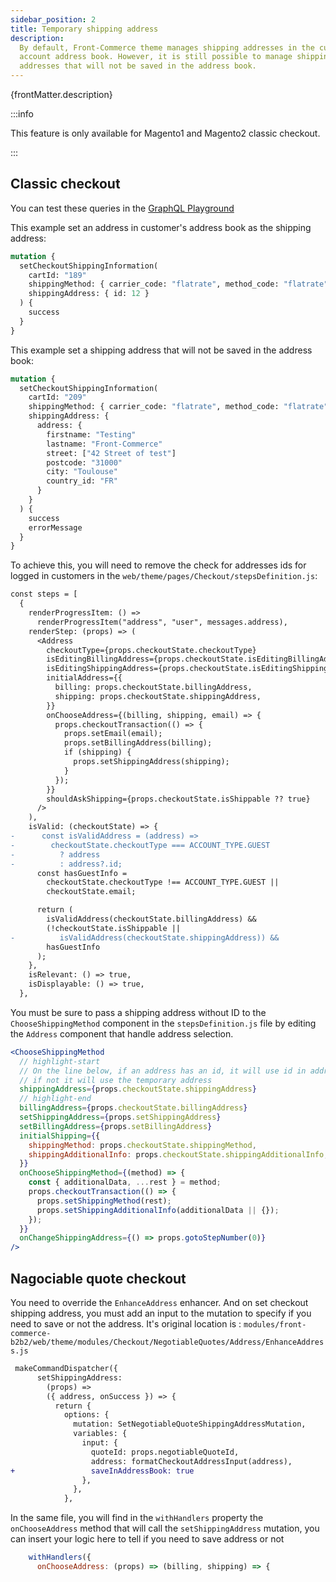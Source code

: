 ```yaml
---
sidebar_position: 2
title: Temporary shipping address
description:
  By default, Front-Commerce theme manages shipping addresses in the customer
  account address book. However, it is still possible to manage shipping
  addresses that will not be saved in the address book.
---
```


<p>{frontMatter.description}</p>

:::info

This feature is only available for Magento1 and Magento2 classic checkout.

:::

## Classic checkout

You can test these queries in the
[GraphQL Playground](/docs/2.x/magento2/add-new-attribute#discover-the-playground)

This example set an address in customer's address book as the shipping address:

```graphql
mutation {
  setCheckoutShippingInformation(
    cartId: "189"
    shippingMethod: { carrier_code: "flatrate", method_code: "flatrate" }
    shippingAddress: { id: 12 }
  ) {
    success
  }
}
```

This example set a shipping address that will not be saved in the address book:

```graphql
mutation {
  setCheckoutShippingInformation(
    cartId: "209"
    shippingMethod: { carrier_code: "flatrate", method_code: "flatrate" }
    shippingAddress: {
      address: {
        firstname: "Testing"
        lastname: "Front-Commerce"
        street: ["42 Street of test"]
        postcode: "31000"
        city: "Toulouse"
        country_id: "FR"
      }
    }
  ) {
    success
    errorMessage
  }
}
```

To achieve this, you will need to remove the check for addresses ids for logged
in customers in the `web/theme/pages/Checkout/stepsDefinition.js`:

```diff title="web/theme/pages/Checkout/stepDefinitions.js"
const steps = [
  {
    renderProgressItem: () =>
      renderProgressItem("address", "user", messages.address),
    renderStep: (props) => (
      <Address
        checkoutType={props.checkoutState.checkoutType}
        isEditingBillingAddress={props.checkoutState.isEditingBillingAddress}
        isEditingShippingAddress={props.checkoutState.isEditingShippingAddress}
        initialAddress={{
          billing: props.checkoutState.billingAddress,
          shipping: props.checkoutState.shippingAddress,
        }}
        onChooseAddress={(billing, shipping, email) => {
          props.checkoutTransaction(() => {
            props.setEmail(email);
            props.setBillingAddress(billing);
            if (shipping) {
              props.setShippingAddress(shipping);
            }
          });
        }}
        shouldAskShipping={props.checkoutState.isShippable ?? true}
      />
    ),
    isValid: (checkoutState) => {
-      const isValidAddress = (address) =>
-        checkoutState.checkoutType === ACCOUNT_TYPE.GUEST
-          ? address
-          : address?.id;
      const hasGuestInfo =
        checkoutState.checkoutType !== ACCOUNT_TYPE.GUEST ||
        checkoutState.email;

      return (
        isValidAddress(checkoutState.billingAddress) &&
        (!checkoutState.isShippable ||
-          isValidAddress(checkoutState.shippingAddress)) &&
        hasGuestInfo
      );
    },
    isRelevant: () => true,
    isDisplayable: () => true,
  },
```

You must be sure to pass a shipping address without ID to the
`ChooseShippingMethod` component in the `stepsDefinition.js` file by editing the
`Address` component that handle address selection.

```jsx title="web/theme/pages/Checkout/stepDefinitions.js"
<ChooseShippingMethod
  // highlight-start
  // On the line below, if an address has an id, it will use id in address book
  // if not it will use the temporary address
  shippingAddress={props.checkoutState.shippingAddress}
  // highlight-end
  billingAddress={props.checkoutState.billingAddress}
  setShippingAddress={props.setShippingAddress}
  setBillingAddress={props.setBillingAddress}
  initialShipping={{
    shippingMethod: props.checkoutState.shippingMethod,
    shippingAdditionalInfo: props.checkoutState.shippingAdditionalInfo,
  }}
  onChooseShippingMethod={(method) => {
    const { additionalData, ...rest } = method;
    props.checkoutTransaction(() => {
      props.setShippingMethod(rest);
      props.setShippingAdditionalInfo(additionalData || {});
    });
  }}
  onChangeShippingAddress={() => props.gotoStepNumber(0)}
/>
```

## Nagociable quote checkout

You need to override the `EnhanceAddress` enhancer. And on set checkout shipping
address, you must add an input to the mutation to specify if you need to save or
not the address. It's original location is :
`modules/front-commerce-b2b2/web/theme/modules/Checkout/NegotiableQuotes/Address/EnhanceAddress.js`

```diff title="web/theme/modules/Checkout/NegotiableQuotes/Address/EnhanceAddress.js"
 makeCommandDispatcher({
      setShippingAddress:
        (props) =>
        ({ address, onSuccess }) => {
          return {
            options: {
              mutation: SetNegotiableQuoteShippingAddressMutation,
              variables: {
                input: {
                  quoteId: props.negotiableQuoteId,
                  address: formatCheckoutAddressInput(address),
+                 saveInAddressBook: true
                },
              },
            },
```

In the same file, you will find in the `withHandlers` property the
`onChooseAddress` method that will call the `setShippingAddress` mutation, you
can insert your logic here to tell if you need to save address or not

```js
    withHandlers({
      onChooseAddress: (props) => (billing, shipping) => {
```
